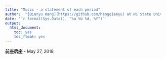 ```yaml
---
title: "Music - a statement of each period"
author:  "[Qianyu Hang](https://github.com/hangqianyu) at NC State University"
date: '`r format(Sys.Date(), "%a %b %d, %Y")`'
output:
  html_document:
    toc: yes
    toc_float: yes
---
```


**前座后座** - May 27, 2018










